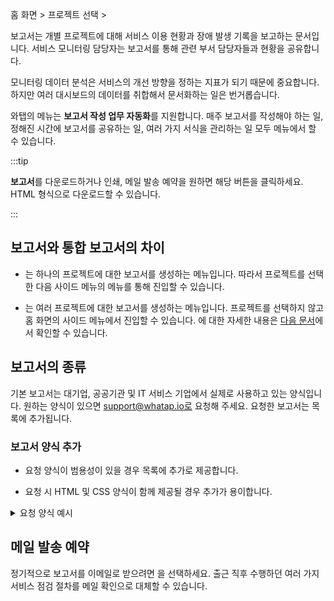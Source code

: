홈 화면 &gt; 프로젝트 선택 &gt; <Cmdname sid="report" className="uitext" />

보고서는 개별 프로젝트에 대해 서비스 이용 현황과 장애 발생 기록을 보고하는 문서입니다. 서비스 모니터링 담당자는 보고서를 통해 관련 부서 담당자들과 현황을 공유합니다.

모니터링 데이터 분석은 서비스의 개선 방향을 정하는 지표가 되기 때문에 중요합니다. 하지만 여러 대시보드의 데이터를 취합해서 문서화하는 일은 번거롭습니다.  

와탭의 <Cmdname sid="report" className="uitext" /> 메뉴는 **보고서 작성 업무 자동화**를 지원합니다. 매주 보고서를 작성해야 하는 일, 정해진 시간에 보고서를 공유하는 일, 여러 가지 서식을 관리하는 일 모두 <Cmdname sid="report" className="uitext" /> 메뉴에서 할 수 있습니다.

:::tip

**보고서**를 다운로드하거나 인쇄, 메일 발송 예약을 원하면 해당 버튼을 클릭하세요. HTML 형식으로 다운로드할 수 있습니다.

:::

## 보고서와 통합 보고서의 차이

* <Cmdname sid="report" className="uitext" />는 하나의 프로젝트에 대한 보고서를 생성하는 메뉴입니다. 따라서 프로젝트를 선택한 다음 사이드 메뉴의 <Cmdname sid="report" className="uitext" /> 메뉴를 통해 진입할 수 있습니다.

* <Cmdname sid="integrated_report" className="uitext" />는 여러 프로젝트에 대한 보고서를 생성하는 메뉴입니다. 프로젝트를 선택하지 않고 홈 화면의 사이드 메뉴에서 진입할 수 있습니다. <Cmdname sid="integrated_report" className="uitext" />에 대한 자세한 내용은 [다음 문서](integrated-report)에서 확인할 수 있습니다.


## 보고서의 종류

기본 보고서는 대기업, 공공기관 및 IT 서비스 기업에서 실제로 사용하고 있는 양식입니다. 원하는 양식이 있으면 support@whatap.io로 요청해 주세요. 요청한 보고서는 <Cmdname sid="report" className="uitext" /> 목록에 추가됩니다.

### 보고서 양식 추가

* 요청 양식이 범용성이 있을 경우 <Cmdname sid="report" className="uitext" /> 목록에 추가로 제공합니다.

* 요청 시 HTML 및 CSS 양식이 함께 제공될 경우 추가가 용이합니다.

<details>

<summary>요청 양식 예시</summary>

보고서 양식 추가 요청 시 예시와 같이 원하는 HTML 및 CSS 양식 첨부를 권장합니다. 세부 사항은 다음 예시 파일을 참조하세요. 

* <a target="_blank" href={ require("/exp/custom-report-template.html.zip").default } download>예시 파일</a>: 다운로드 후 <span class='api'>ZIP</span> 형식의 압축을 풀어 <span class='api'>HTML</span> 형식의 예시 파일을 확인하세요. 파일 내 주석에 커스터마이징을 위한 CSS 영역과 HTML 영역 안내가 기술되어있습니다.

<iframe src="../exp/custom-report-template.html" height="1050px" width="100%" scrolling="no"></iframe>

</details>

## 메일 발송 예약

정기적으로 보고서를 이메일로 받으려면 <Cmdname sid="set_up_emailing" className="uitext" />을 선택하세요. 출근 직후 수행하던 여러 가지 서비스 점검 절차를 메일 확인으로 대체할 수 있습니다.

<ImgLang img='report_mail.png' desc='report mail' />